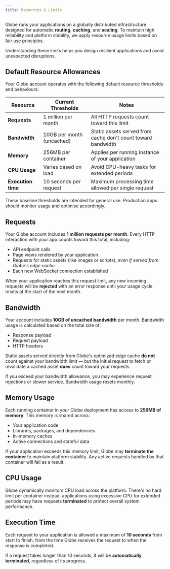 ```yaml
---
title: Resources & Limits
---
```


Globe runs your applications on a globally distributed infrastructure designed for automatic **routing**, **caching**, and **scaling**. To maintain high reliability and platform stability, we apply resource usage limits based on fair use principles.

Understanding these limits helps you design resilient applications and avoid unexpected disruptions.

## Default Resource Allowances

Your Globe account operates with the following default resource thresholds and behaviours:

| **Resource**       | **Current Thresholds**    | **Notes**                                                    |
| ------------------ | ------------------------- | ------------------------------------------------------------ |
| **Requests**       | 1 million per month       | All HTTP requests count toward this limit                    |
| **Bandwidth**      | 10GB per month (uncached) | Static assets served from cache don't count toward bandwidth |
| **Memory**         | 256MB per container       | Applies per running instance of your application             |
| **CPU Usage**      | Varies based on load      | Avoid CPU-heavy tasks for extended periods                   |
| **Execution time** | 10 seconds per request    | Maximum processing time allowed per single request           |

These baseline thresholds are intended for general use. Production apps should monitor usage and optimise accordingly.

## Requests

Your Globe account includes **1 million requests per month**. Every HTTP interaction with your app counts toward this total, including:

- API endpoint calls
- Page views rendered by your application
- Requests for static assets (like images or scripts), _even if served from Globe's edge cache_
- Each new WebSocket connection established

When your application reaches this request limit, any new incoming requests will be **rejected** with an error response until your usage cycle resets at the start of the next month.

## Bandwidth

Your account includes **10GB of uncached bandwidth** per month. Bandwidth usage is calculated based on the total size of:

- Response payload
- Request payload
- HTTP headers

Static assets served directly from Globe's optimized edge cache **do not** count against your bandwidth limit — but the initial request to fetch or revalidate a cached asset **does** count toward your requests.

If you exceed your bandwidth allowance, you may experience request rejections or slower service. Bandwidth usage resets monthly.

## Memory Usage

Each running container in your Globe deployment has access to **256MB of memory**. This memory is shared across:

- Your application code
- Libraries, packages, and dependencies
- In-memory caches
- Active connections and stateful data

If your application exceeds this memory limit, Globe may **terminate the container** to maintain platform stability. Any active requests handled by that container will fail as a result.

## CPU Usage

Globe dynamically monitors CPU load across the platform. There's no hard limit per container instead, applications using excessive CPU for extended periods may have requests **terminated** to protect overall system performance.

## Execution Time

Each request to your application is allowed a maximum of **10 seconds** from start to finish, from the time Globe receives the request to when the response is completed.

If a request takes longer than 10 seconds, it will be **automatically terminated**, regardless of its progress.

